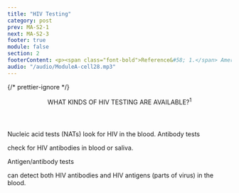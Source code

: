```yaml
---
title: "HIV Testing"
category: post
prev: MA-S2-1
next: MA-S2-3
footer: true
module: false
section: 2
footerContent: <p><span class="font-bold">Reference&#58; 1.</span> American Sexual Health Association. STI Testing. 2022. Accessed May 19, 2022. https://www.ashasexualhealth.org/get-tested/</p>
audio: "/audio/ModuleA-cell28.mp3"
---
```


{/* prettier-ignore */}
<Header title="ok">
  <span className="text-red">WHAT KINDS OF HIV TESTING</span> ARE AVAILABLE?<sup>1</sup>
</Header>

<PotatoLayout class='justify-center gap-[2.5rem] mt-[2rem] 2xl:mt-[5rem]' Cspace space>
  <Division className="eqdiv font-sans">
    <Pic src='/nat_1.svg' className='nat-image' />
    <PP className="text-red text-2xl 2xl:text-3xl font-medium">Nucleic acid tests (NATs)</PP>
    <PP className="text-lg 2xl:text-2xl text-ui-text">look for HIV in the blood.</PP>
  </Division>
  <Division className="eqdiv font-sans">
    <Pic src='/nat_2.svg' className="nat-image" />
    <PP className="text-red text-2xl 2xl:text-3xl font-medium">Antibody tests</PP>
    <p className="text-lg 2xl:text-2xl text-ui-text">check for HIV antibodies in blood or saliva.</p>

  </Division>
  <Division className="eqdiv font-sans">
  <Pic src='/nat_3.svg' className='nat-image' />
    <p className="text-red text-2xl 2xl:text-3xl font-medium">Antigen/antibody tests</p>
    <p className="text-lg 2xl:text-2xl text-ui-text">can detect both HIV antibodies and HIV antigens (parts of virus) in the blood.</p>
  </Division>
</PotatoLayout>
<SingleLayout>
<List
    type="simple"
    fontSize="text-1rem 2xl:text-1.5rem"
    list="Most rapid tests and home tests are antibody tests
    A rapid antibody test done with a finger prick or oral fluid provides results in 30 minutes or less, while an antibody self-test with saliva provides results within 20 minutes"
  />
  </SingleLayout>
